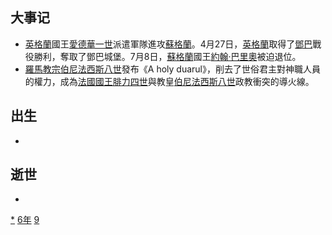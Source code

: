 {{yearTOC|1296|元'''[[元贞|元贞]]二年'''；越南'''[[興隆_(陳英宗)|興隆]]四年'''；日本'''[[永仁_(伏見天皇)|永仁]]四年'''}}
== 大事记 ==
*[[英格蘭|英格蘭]]國王[[愛德華一世|愛德華一世]]派遣軍隊進攻[[蘇格蘭|蘇格蘭]]。4月27日，[[英格蘭|英格蘭]]取得了[[鄧巴|鄧巴]]戰役勝利，奪取了鄧巴城堡。7月8日，[[蘇格蘭|蘇格蘭]]國王[[約翰·巴里奧|約翰·巴里奧]]被迫退位。
*[[羅馬教宗|羅馬教宗]][[伯尼法西斯八世|伯尼法西斯八世]]發布《A holy duarul》，削去了世俗君主對神職人員的權力，成為[[法国君主列表|法國國王]][[腓力四世_(法兰西)|腓力四世]]與教皇[[教宗博義八世|伯尼法西斯八世]]政教衝突的導火線。

== 出生 ==
*

== 逝世 ==
{{Wikisource year mention}}
*

[[Category:1296年|*]]
[[Category:1290年代|6年]]
[[Category:13世纪各年|9]]